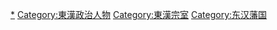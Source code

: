 [[Category:汉朝诸侯王|*]]
[[Category:東漢政治人物|Category:東漢政治人物]]
[[Category:東漢宗室|Category:東漢宗室]]
[[Category:东汉藩国|Category:东汉藩国]]